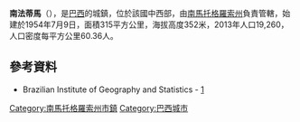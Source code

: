 {{coord|22|22|26|S|54|30|50|W|scale:30000|display=title}}

'''南法蒂馬'''（{{lang-pt|Fátima do Sul}}），是[[巴西|巴西]]的城鎮，位於該國中西部，由[[南馬托格羅索州|南馬托格羅索州]]負責管轄，始建於1954年7月9日，面積315平方公里，海拔高度352米，2013年人口19,260，人口密度每平方公里60.36人。

==參考資料==
*Brazilian Institute of Geography and Statistics - [https://web.archive.org/web/20080611095922/http://www.ibge.gov.br/cidadesat/default.php]

{{Brazil-geo-stub}}
{{南馬托格羅索州市鎮}}
[[Category:南馬托格羅索州市鎮|Category:南馬托格羅索州市鎮]]
[[Category:巴西城市|Category:巴西城市]]